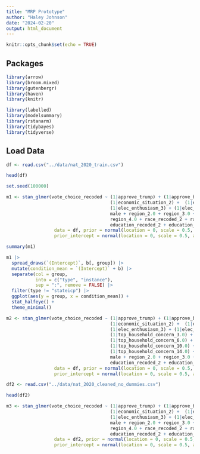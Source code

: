 ```yaml
---
title: "MRP Prototype"
author: "Haley Johnson"
date: "2024-02-20"
output: html_document
---
```


```r
knitr::opts_chunk$set(echo = TRUE)
```

## Packages
```r
library(arrow)
library(broom.mixed)
library(gutenbergr)
library(haven)
library(knitr)

library(labelled)
library(modelsummary)
library(rstanarm)
library(tidybayes)
library(tidyverse)
```

## Load Data

```r
df <- read.csv("../data/nat_2020_train.csv")
```


```r
head(df)
```

```r
set.seed(100000)
```



```r
m1 <- stan_glmer(vote_choice_recoded ~ (1|approve_trump) + (1|approve_biden) + (1|optimistic) + (1|focused_imp_issues) + 
                                       (1|economic_situation_2) +  (1|economic_situation_3) + (1|elec_enthusiasm_2) + 
                                       (1|elec_enthusiasm_3) + (1|elec_enthusiasm_9) + 
                                       male + region_2.0 + region_3.0 + 
                                       region_4.0 + race_recoded_2 + race_recoded_3 + race_recoded_9 + 
                                       education_recoded_2 + education_recoded_3 + education_recoded_9,
                  data = df, prior = normal(location = 0, scale = 0.5, autoscale = TRUE),
                  prior_intercept = normal(location = 0, scale = 0.5, autoscale = TRUE), seed = 853)
```

```r
summary(m1)
```

```r
m1 |>
  spread_draws(`(Intercept)`, b[, group]) |>
  mutate(condition_mean = `(Intercept)` + b) |>
  separate(col = group, 
           into = c("type", "instance"), 
           sep = ":", remove = FALSE) |> 
  filter(type != "stateicp") |> 
  ggplot(aes(y = group, x = condition_mean)) +
  stat_halfeye() +
  theme_minimal()
```



```r
m2 <- stan_glmer(vote_choice_recoded ~ (1|approve_trump) + (1|approve_biden) + (1|optimistic) + (1|focused_imp_issues) + 
                                       (1|economic_situation_2) +  (1|economic_situation_3) + (1|elec_enthusiasm_2) + 
                                       (1|elec_enthusiasm_3) + (1|elec_enthusiasm_9) + (1|top_household_concern_2.0) + 
                                       (1|top_household_concern_3.0) + (1|top_household_concern_4.0) + (1|top_household_concern_5.0) + 
                                       (1|top_household_concern_6.0) + (1|top_household_concern_8.0) + (1|top_household_concern_9.0) + 
                                       (1|top_household_concern_10.0) + (1|top_household_concern_12.0) + (1|top_household_concern_13.0) + 
                                       (1|top_household_concern_14.0) + (1|top_household_concern_15.0) + (1|top_household_concern_16.0) + 
                                       male + region_2.0 + region_3.0 + region_4.0 + race_recoded_2 + race_recoded_3 + 
                                       education_recoded_2 + education_recoded_3, 
                  data = df, prior = normal(location = 0, scale = 0.5, autoscale = TRUE),
                  prior_intercept = normal(location = 0, scale = 0.5, autoscale = TRUE), seed = 853)
```


```r
df2 <- read.csv("../data/nat_2020_cleaned_no_dummies.csv")
```

```r
head(df2)
```

```r
m3 <- stan_glmer(vote_choice_recoded ~ (1|approve_trump) + (1|approve_biden) + (1|optimistic) + (1|focused_imp_issues) + 
                                       (1|economic_situation_2) +  (1|economic_situation_3) + (1|elec_enthusiasm_2) + 
                                       (1|elec_enthusiasm_3) + (1|elec_enthusiasm_9) + 
                                       male + region_2.0 + region_3.0 + 
                                       region_4.0 + race_recoded_2 + race_recoded_3 + race_recoded_9 + 
                                       education_recoded_2 + education_recoded_3 + education_recoded_9,
                  data = df2, prior = normal(location = 0, scale = 0.5, autoscale = TRUE),
                  prior_intercept = normal(location = 0, scale = 0.5, autoscale = TRUE), seed = 853)
```

